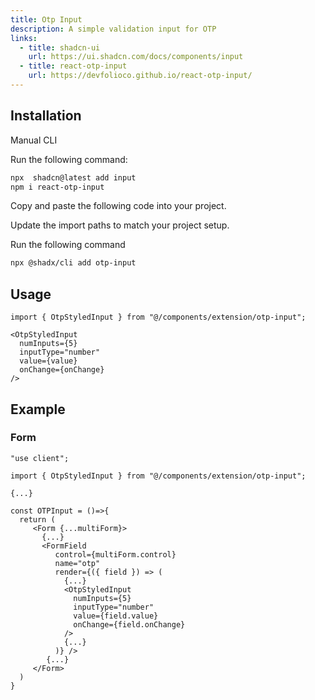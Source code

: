 ```yaml
---
title: Otp Input
description: A simple validation input for OTP
links:
  - title: shadcn-ui
    url: https://ui.shadcn.com/docs/components/input
  - title: react-otp-input
    url: https://devfolioco.github.io/react-otp-input/
---
```


<ComponentPreview name="otp-input-demo" />

## Installation

<Tabs defaultValue="manual">

<TabsList>
  <TabsTrigger value="manual">Manual</TabsTrigger>
  <TabsTrigger value="cli">CLI</TabsTrigger>
</TabsList>

<TabsContent value="manual">

<Steps>

<Step>Run the following command:</Step>

```bash
npx  shadcn@latest add input
npm i react-otp-input
```

<Step>Copy and paste the following code into your project.</Step>

<ComponentSource name="otp-input" />

<Step>Update the import paths to match your project setup.</Step>

</Steps>

</TabsContent>

<TabsContent value="cli">

<Step>Run the following command </Step>

```bash
npx @shadx/cli add otp-input
```

</TabsContent>

</Tabs>

## Usage

```tsx
import { OtpStyledInput } from "@/components/extension/otp-input";
```

```tsx
<OtpStyledInput
  numInputs={5}
  inputType="number"
  value={value}
  onChange={onChange}
/>
```

## Example

### Form

```tsx showLineNumbers {1 , 3 , 16-21  }
"use client";

import { OtpStyledInput } from "@/components/extension/otp-input";

{...}

const OTPInput = ()=>{
  return (
     <Form {...multiForm}>
       {...}
       <FormField
          control={multiForm.control}
          name="otp"
          render={({ field }) => (
            {...}
            <OtpStyledInput
              numInputs={5}
              inputType="number"
              value={field.value}
              onChange={field.onChange}
            />
            {...}
          )} />
        {...}
     </Form>
  )
}

```

<ComponentPreview name="otp-input-zod" />
